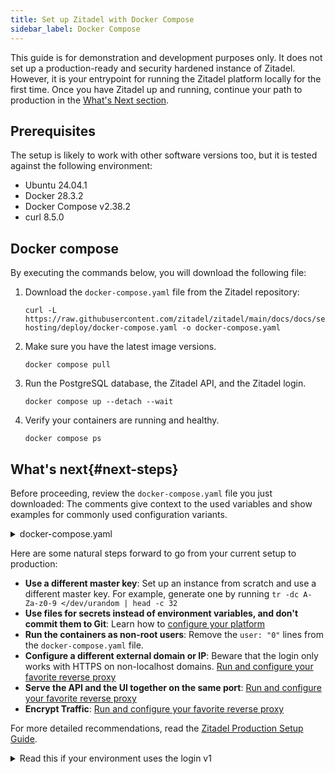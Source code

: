 ```yaml
---
title: Set up Zitadel with Docker Compose
sidebar_label: Docker Compose
---
```



This guide is for demonstration and development purposes only.
It does not set up a production-ready and security hardened instance of Zitadel.
However, it is your entrypoint for running the Zitadel platform locally for the first time.
Once you have Zitadel up and running, continue your path to production in the [What's Next section](#next-steps).

## Prerequisites

The setup is likely to work with other software versions too, but it is tested against the following environment:

- Ubuntu 24.04.1
- Docker 28.3.2
- Docker Compose v2.38.2
- curl 8.5.0

## Docker compose

By executing the commands below, you will download the following file:

1. Download the `docker-compose.yaml` file from the Zitadel repository:
   ```shell
   curl -L https://raw.githubusercontent.com/zitadel/zitadel/main/docs/docs/self-hosting/deploy/docker-compose.yaml -o docker-compose.yaml
   ```
2. Make sure you have the latest image versions.
    ```shell
    docker compose pull
    ```
3. Run the PostgreSQL database, the Zitadel API, and the Zitadel login.
    ```shell
    docker compose up --detach --wait
    ```
4. Verify your containers are running and healthy.
    ```shell
    docker compose ps
    ```

<DefaultUser/>

## What's next{#next-steps}

Before proceeding, review the `docker-compose.yaml` file you just downloaded:
The comments give context to the used variables and show examples for commonly used configuration variants.

<details>
    <summary>docker-compose.yaml</summary>
    <CodeBlock language="yaml">{DockerComposeSource}</CodeBlock>
</details>

Here are some natural steps forward to go from your current setup to production:

- **Use a different master key**: Set up an instance from scratch and use a different master key. For example, generate one by running `tr -dc A-Za-z0-9 </dev/urandom | head -c 32`
- **Use files for secrets instead of environment variables, and don't commit them to Git**: Learn how to [configure your platform](/docs/self-hosting/manage/configure)
- **Run the containers as non-root users**: Remove the `user: "0"` lines from the `docker-compose.yaml` file.
- **Configure a different external domain or IP**: Beware that the login only works with HTTPS on non-localhost domains. [Run and configure your favorite reverse proxy](/docs/self-hosting/manage/reverseproxy/reverse_proxy)
- **Serve the API and the UI together on the same port**: [Run and configure your favorite reverse proxy](/docs/self-hosting/manage/reverseproxy/reverse_proxy)
- **Encrypt Traffic**: [Run and configure your favorite reverse proxy](/docs/self-hosting/manage/reverseproxy/reverse_proxy)

For more detailed recommendations, read the [Zitadel Production Setup Guide](/docs/self-hosting/manage/production).

<details>
    <summary>Read this if your environment uses the login v1</summary>
    <p>
        The login v2 is the next generation of the Zitadel login.
        Its code and deployment are easily customizable.
        Unlike the login v1, it runs in its own process.
        The login v2 is enabled by default in new installations.
        But if you've updated your docker-compose.yaml by following this guide,
        you now have a zitadel-login service running which is actually not doing anything, yet.
        The following steps guide you to enable the login v2 in your environment.
    </p>
    <ol>
        <li>Read the login v2 related comments in the docker-compose.yaml.</li>
        <li><a href="/docs/self-hosting/manage/login-client#create-login-client">Manually create a login client personal access token (PAT) for the now running v2 login</a>.</li>
        <li>Move the PAT to `./login-client.pat`</li>
        <li>Restart the login process: `docker compose restart login`</li>
        <li><a href="/docs/self-hosting/manage/login-client#require-login-v2">Enable the Login UI for all users</a></li>
    </ol>
</details>

